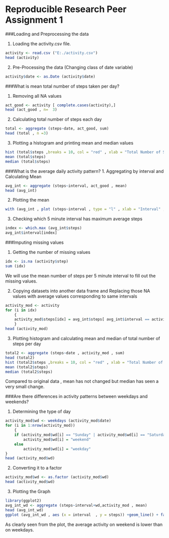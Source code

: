 Reproducible Research Peer Assignment 1
=============================================

###Loading and Preprocessing the data

1. Loading the activity.csv file.
```r
activity <- read.csv ("E:./activity.csv")
head (activity)
```

2. Pre-Processing the data (Changing  class of date variable)
```r
activity$date <- as.Date (activity$date)
```

###What is mean total number of steps taken per day?

1. Removing all NA values
```r
act_good <- activity [ complete.cases(activity),]
head (act_good , n=  3)
```

2. Calculating total number of steps each day
```r
total <- aggregate (steps~date, act_good, sum)
head (total , n =3)
```

3. Plotting a histogram and printing mean and median values
```r
hist (total$steps ,breaks = 10, col = "red" , xlab = "Total Number of Step"  , main = "Total Steps in a Day")
mean (total$steps)
median (total$steps)
```

###What is the average daily activity pattern?
1. Aggregating by interval and Calculating Mean
```r
avg_int <- aggregate (steps~interval, act_good , mean)
head (avg_int)
```

2. Plotting the mean
```r
with (avg_int , plot (steps~interval , type = "l" , xlab = "Interval" , ylab = "Average Steps"))
```

3. Checking which 5 minute interval has maximum average steps
```r
index <- which.max (avg_int$steps)
avg_int$interval[index]
```

###Imputing missing values

1. Getting the number of missing values
```r
idx <- is.na (activity$step)
sum (idx)
```

We will use the mean number of steps per 5 minute interval to fill out the missing values.

2. Copying datasets into another data frame and  Replacing those NA values with  average values corresponding to same intervals

```r
activity_mod <- activity
for (i in idx)
    {
    activity_mod$steps[idx] = avg_int$steps[ avg_int$interval == activity_mod$interval[idx]]
    }
head (activity_mod)
```

3. Plotting histogram and calculating mean and median of total number of steps per day

```r
total2 <- aggregate (steps~date , activity_mod , sum)
head (total2)
hist (total2$steps ,breaks = 10, col = "red" , xlab = "Total Number of Step"  , main = "Total Steps in a Day")
mean (total2$steps)
median (total2$steps)
```

Compared to original data , mean has not changed but median has seen a very small change.

###Are there differences in activity patterns between weekdays and weekends?

1. Determining the type of day
```r
activity_mod$wd <- weekdays (activity_mod$date)
for (i in 1:nrow(activity_mod))
    {
    if (activity_mod$wd[i] == "Sunday" | activity_mod$wd[i] == "Saturday")
        activity_mod$wd[i] = "weekend"
    else 
        activity_mod$wd[i] = "weekday"
}
head (activity_mod$wd)
```

2. Converting it to a factor
```r
activity_mod$wd <- as.factor (activity_mod$wd)
head (activity_mod$wd)
```

3. Plotting the Graph
```r
library(ggplot2)
avg_int_wd <- aggregate (steps~interval+wd,activity_mod , mean)
head (avg_int_wd)
ggplot (avg_int_wd , aes (x = interval  , y = steps)) +geom_line() + facet_grid (wd~.)+ xlab ("Interval") + ylab ("Average Number of Steps") + theme_bw()+ ggtitle("Weekend and Weekday Distribution")
```

As clearly seen from the plot, the average activity on weekend is lower than on weekdays.

